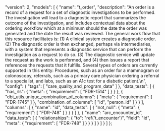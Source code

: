   "version": 2,
  "models": [
    {
      "name": "t_order",
      "description": "An order is a record of a request for a set of diagnostic investigations to be performed. The investigation will lead to a diagnostic report that summarizes the outcome of the investigation, and includes contextual data about the ordering workflow which at a minimum should the date the order was generated and the date the result was reviewed.  The general work flow that this resource facilitates is: (1) A clinical system creates a diagnostic order. (2) The diagnostic order is then exchanged, perhaps via intermediaries, with a system that represents a diagnostic service that can perform the investigation as a request to do so. (3) The diagnostic service will update the request as the work is performed, and (4) then issues a report that references the requests that it fulfills.  Several types of orders are currently supported in this entity: Procedures, such as an order for a mammogram or colonoscopy, referrals, such as a primary care physician ordering a referral to a specialist, and labs, such as an A1c test for a diabetic patient.\n",
      "config": {
        "tags": [
          "care_quality_and_program_data"
        ]
      },
      "data_tests": [
        {
          "has_rls": {
            "meta": {
              "requirement": [
                "FDR-1514"
              ]
            }
          }
        },
        {
          "dbt_utils.unique_combination_of_columns": {
            "meta": {
              "requirement": [
                "FDR-1745"
              ]
            },
            "combination_of_columns": [
              "id",
              "person_id"
            ]
          }
        }
      ],
      "columns": [
        {
          "name": "id",
          "data_tests": [
            {
              "not_null": {
                "meta": {
                  "requirement": [
                    "FDR-748"
                  ]
                }
              }
            }
          ]
        },
        {
          "name": "arc_encounter_id",
          "data_tests": [
            {
              "relationships": {
                "to": "ref('t_encounter')",
                "field": "id",
                "meta": {
                  "requirement": [
                    "FDR-748"
                  ]
                }
              }
            }
          ]
        }
      ]
    }
  ]
};
